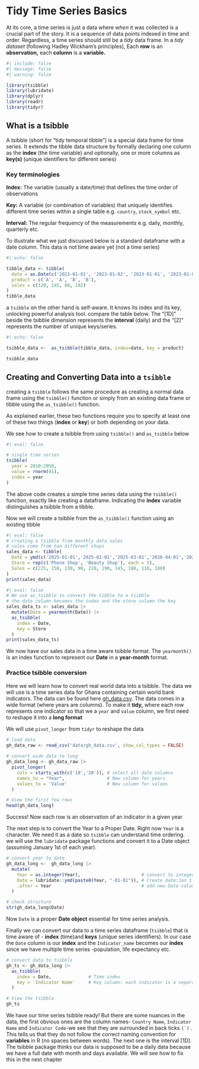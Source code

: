 # Tidy Time Series Basics {#sec-tidy-time-series-basics}

At its core, a time series is just a data where *when* it was collected is a crucial part of the story. It is a sequence of data points indexed in time and order. Regardless, a time series should still be a *tidy* data frame. In a *tidy dataset* (following Hadley Wickham's principles), Each **row** is an **observation,** each **column** is a **variable.**

```r
#| include: false
#| message: false
#| warning: false

library(tsibble)
library(lubridate)
library(dplyr)
library(readr)
library(tidyr)
```

## What is a tsibble

A tsibble (short for "tidy temporal tibble") is a special data frame for time series. It extends the tibble data structure by formally declaring one column as the **index** (the time variable) and optionally, one or more columns as **key(s)** (unique identifiers for different series)

### Key terminologies

**Index:** The variable (usually a date/time) that defines the time order of observations

**Key:** A variable (or combination of variables) that uniquely identifies different time series within a single table e.g. `country`, `stock_symbol` etc.

**Interval:** The regular frequency of the measurements e.g. daily, monthly, quarterly etc.

To illustrate what we just discussed below is a standard dataframe with a date column. This data is not time aware yet (not a time series)

```r
#| echo: false

tibble_data <- tibble(
  date = as.Date(c('2023-01-01', '2023-01-02', '2023-01-01', '2023-01-02')),
  product = c('A', 'A', 'B', 'B'),
  sales = c(120, 145, 88, 102)
)
tibble_data
```

a `tsibble` on the other hand is self-aware. It knows its index and its key, unlocking powerful analysis tool. compare the table below. The "\[1D\]" beside the tsibble dimension represents the **interval** (daily) and the "\[2\]" represents the number of unique keys/series.

```r
#| echo: false

tsibble_data <-  as_tsibble(tibble_data, index=date, key = product)

tsibble_data
```

## Creating and Converting Data into a `tsibble`

creating a `tsibble` follows the same procedure as creating a normal data frame using the `tsibble()` function or simply from an existing data frame or tibble using the `as_tsibble()` function.

As explained earlier, these two functions require you to specify at least one of these two things (**index** or **key**) or both depending on your data.

We see how to create a tsibble from using `tsibble()` and `as_tsibble` below

```r
#| eval: false

# single time series
tsibble(
  year = 2010:2050,
  value = rnorm(41),
  index = year
)
```

The above code creates a simple time series data using the `tsibble()` function, exactly like creating a dataframe. Indicating the **index** variable distinguishes a tsibble from a tibble.

Now we will create a tsibble from the `as_tsibble()` function using an existing tibble

```r
#| eval: false
# creating a tsibble from monthly data sales
# sales come from two different shops
sales_data <- tibble(
  Date = ymd(c('2025-01-01','2025-02-01','2025-03-01','2026-04-01','2025-05-01','2025-01-01','2025-02-01','2025-03-01','2025-04-01','2025-05-01')),
  Store = rep(c('Phone Shop', 'Beauty Shop'), each = 5),
  Sales = c(225, 150, 130, 90, 220, 190, 145, 180, 110, 180)
)
print(sales_data)

```

```r
#| eval: false
# We use as_tsibble to convert the tibble to a tsibble
# the date column becomes the index and the store column the key
sales_data_ts <- sales_data |> 
  mutate(Date = yearmonth(Date)) |>
  as_tsibble(
    index = Date,
    key = Store
  )
print(sales_data_ts)
```

We now have our sales data in a time aware tsibble format. The `yearmonth()` is an index function to represent our **Date** in a **year-month** format.

### Practice tsibble conversion

Here we will learn how to convert real world data into a tsibble. The data we will use is a time series data for Ghana containing certain world bank indicators. The data can be found here [gh_data.csv](https://github.com/gkagyen/tstidyway/blob/main/data/gh_data.csv). The data comes in a wide format (where years are columns). To make it **tidy,** where each row represents one indicator so that we a `year` and `value` column, we first need to reshape it into a **long format**

We will use `pivot_longer` from `tidyr` to reshape the data

```r
# load data
gh_data_raw <- read_csv('data/gh_data.csv', show_col_types = FALSE) 
  
# convert wide data to long
gh_data_long <- gh_data_raw |> 
  pivot_longer(
    cols = starts_with(c('19','20')), # select all date columns
    names_to = "Year",                # New column for years
    values_to = 'Value'               # New column for values
  )

# View the first few rows
head(gh_data_long)
```

Success! Now each row is an observation of an indicator in a given year

The next step is to convert the Year to a Proper Date. Right now `Year` is a character. We need it as a date so `tsibble` can understand time ordering. we will use the `lubridate` package functions and convert it to a Date object (assuming January 1st of each year).

```r
# convert year to date
gh_data_long <-  gh_data_long |> 
  mutate(
    Year = as.integer(Year),                       # convert to integer number
    Date = lubridate::ymd(paste0(Year, "-01-01")), # Create date:Jan 1 of each year
    .after = Year                                  # add new Date column after year column
  )

# check structure
str(gh_data_long$Date)
```

Now `Date` is a proper **Date object** essential for time series analysis.

Finally we can convert our data to a time series dataframe (`tsibble`) that is time aware of - **index** (time)and **keys** (unique series identifiers). In our case the `Date` column is our **index** and the `Indicator_name` becomes our **index** since we have multiple time series -population, life expectancy etc.

```r
# convert data to tsibble
gh_ts <- gh_data_long |> 
  as_tsibble(
    index = Date,              # Time index
    key = `Indicator Name`     # Key column: each indicator is a separate series
  )

# View the tsibble
gh_ts
```

We have our time series tsibble ready! But there are some nuances in the data, the first obvious ones are the column names- `Country Name`, `Indicator Name` and `Indicator Code`-we see that they are surrounded in back ticks `` (`) `` . This tells us that they do not follow the correct naming convention for **variables** in R (no spaces between words). The next one is the interval \[1D\]. The tsibble package thinks our data is supposed to be a daily data because we have a full date with month and days available. We will see how to fix this in the next chapter
